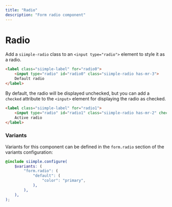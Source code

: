 ```yaml
---
title: "Radio"
description: "Form radio component"
---
```


# Radio

Add a `siimple-radio` class to an `<input type="radio">` element to style it as a radio. 

```html live=true
<label class="siimple-label" for="radio0">
    <input type="radio" id="radio0" class="siimple-radio has-mr-3">
    Default radio
</label>
```

By default, the radio will be displayed unchecked, but you can add a `checked` attribute to the `<input>` element for displaying the radio as checked.

```html live=true
<label class="siimple-label" for="radio1">
    <input type="radio" id="radio1" class="siimple-radio has-mr-2" checked >
    Active radio
</label>
```

### Variants

Variants for this component can be defined in the `form.radio` section of the variants configuration:

```scss
@include siimple.configure(
    $variants: (
        "form.radio": (
            "default": (
                "color": "primary",
            ),
        ),
    ),
);
```
